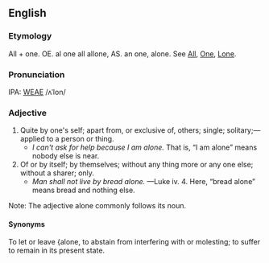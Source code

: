 ==English==
===Etymology===
All + one. OE. al one all allone, AS. an one, alone.  See [[All]], [[One]], [[Lone]].

===Pronunciation===
IPA: [[WEAE]] /ʌˈlon/

===Adjective===
# Quite by one's self; apart from, or exclusive of, others; single; solitary;&mdash;applied to a person or thing.
#* ''I can't ask for help because I am alone.''  That is, &ldquo;I am alone&rdquo; means nobody else is near.
# Of or by itself; by themselves; without any thing more or any one else; without a sharer; only.
#* ''Man shall not live by bread alone.'' &mdash;Luke iv. 4.  Here, &ldquo;bread alone&rdquo; means bread and nothing else.

Note: The adjective alone commonly follows its noun.


====Synonyms====
To let or leave {alone, to abstain from interfering with or molesting; to suffer to remain in its present state.

<!-- material copied from Webster's Revised Unabridged Dictionary (1913) -->